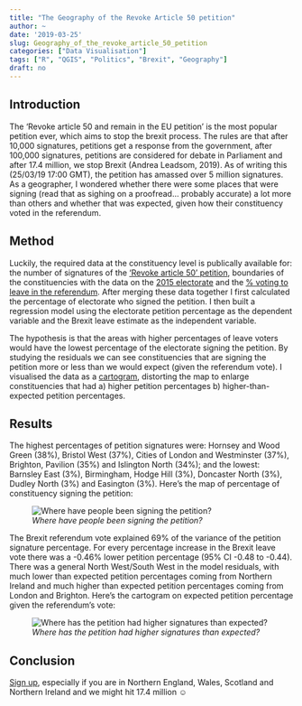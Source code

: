 ```yaml
---
title: "The Geography of the Revoke Article 50 petition"
author: ~
date: '2019-03-25'
slug: Geography_of_the_revoke_article_50_petition
categories: ["Data Visualisation"]
tags: ["R", "QGIS", "Politics", "Brexit", "Geography"]
draft: no
---
```


## Introduction
The 'Revoke article 50 and remain in the EU petition' is the most popular petition ever, which aims to stop the brexit process. The rules are that after 10,000 signatures, petitions get a response from the government, after 100,000 signatures, petitions are considered for debate in Parliament and after 17.4 million, we stop Brexit (Andrea Leadsom, 2019). As of writing this (25/03/19 17:00 GMT), the petition has amassed over 5 million signatures. As a geographer, I wondered whether there were some places that were signing (read that as sighing on a proofread… probably accurate) a lot more than others and whether that was expected, given how their constituency voted in the referendum.

## Method
Luckily, the required data at the constituency level is publically available for: the number of signatures of the ['Revoke article 50' petition](https://petition.parliament.uk/petitions/241584?fbclid=IwAR2E3C5chLiMm9MM7awL2qWw_Fkr_KLXert0S61swiRbYORAfmOOglgZ8as), boundaries of the constituencies with the data on the [2015 electorate](http://www.statsmapsnpix.com/2017/04/getting-ready-for-ge2017-big-shapefile.html) and the [% voting to leave in the referendum](https://commonslibrary.parliament.uk/parliament-and-elections/elections-elections/brexit-votes-by-constituency/). After merging these data together I first calculated the percentage of electorate who signed the petition. I then built a regression model using the electorate petition percentage as the dependent variable and the Brexit leave estimate as the independent variable. 

The hypothesis is that the areas with higher percentages of leave voters would have the lowest percentage of the electorate signing the petition. By studying the residuals we can see constituencies that are signing the petition more or less than we would expect (given the referendum vote). I visualised the data as a [cartogram](http://www.dannydorling.org/?page_id=3132), distorting the map to enlarge constituencies that had a) higher petition percentages b) higher-than-expected petition percentages.

## Results
The highest percentages of petition signatures were: Hornsey and Wood Green (38%), Bristol West (37%), Cities of London and Westminster (37%), Brighton, Pavilion (35%) and Islington North (34%); and the lowest: Barnsley East (3%), Birmingham, Hodge Hill (3%), Doncaster North (3%), Dudley North (3%) and Easington (3%). Here’s the map of percentage of constituency signing the petition:

![_Where have people been signing the petition?_](img/brexit_images/percentageofelectorate.png)


The Brexit referendum vote explained 69% of the variance of the petition signature percentage. For every percentage increase in the Brexit leave vote there was a -0.46% lower petition percentage (95% CI -0.48 to -0.44). There was a general North West/South West in the model residuals, with much lower than expected petition percentages coming from Northern Ireland and much higher than expected petition percentages coming from London and Brighton. Here's the cartogram on expected petition percentage given the referendum's vote:

![_Where has the petition had higher signatures than expected?_](img/brexit_images/revokearticlebrexitref.png)

## Conclusion
[Sign up](https://petition.parliament.uk/petitions/241584?fbclid=IwAR2E3C5chLiMm9MM7awL2qWw_Fkr_KLXert0S61swiRbYORAfmOOglgZ8as), especially if you are in Northern England, Wales, Scotland and Northern Ireland and we might hit 17.4 million ☺


